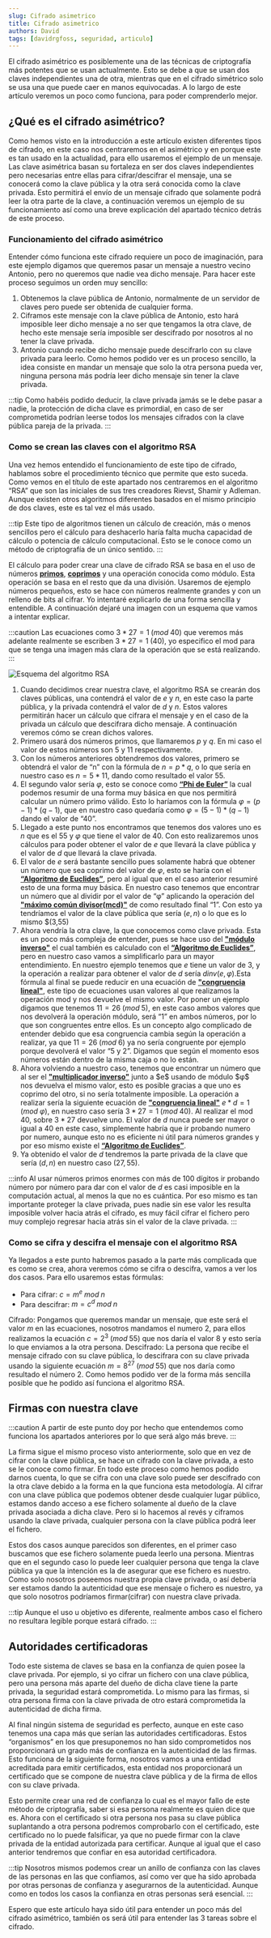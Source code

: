```yaml
---
slug: Cifrado asimetrico
title: Cifrado asimetrico
authors: David
tags: [davidrgfoss, seguridad, articulo]
---
```


El cifrado asimétrico es posiblemente una de las técnicas de criptografía más potentes que se usan actualmente. Esto se debe a que se usan dos claves independientes una de otra, mientras que en el cifrado simétrico solo se usa una que puede caer en manos equivocadas. A lo largo de este artículo veremos un poco como funciona, para poder comprenderlo mejor.

## ¿Qué es el cifrado asimétrico?

Como hemos visto en la introducción a este artículo existen diferentes tipos de cifrado, en este caso nos centraremos en el asimétrico y en porque este es tan usado en la actualidad, para ello usaremos el ejemplo de un mensaje.
Las clave asimétrica basan su fortaleza en ser dos claves independientes pero necesarias entre ellas para cifrar/descifrar el mensaje, una se conocerá como la clave pública y la otra será conocida como la clave privada. Esto permitirá el envío de un mensaje cifrado que solamente podrá leer la otra parte de la clave, a continuación veremos un ejemplo de su funcionamiento así como una breve explicación del apartado técnico detrás de este proceso.

<!--truncate-->

### Funcionamiento del cifrado asimétrico

Entender cómo funciona este cifrado requiere un poco de imaginación, para este ejemplo digamos que queremos pasar un mensaje a nuestro vecino Antonio, pero no queremos que nadie vea dicho mensaje. Para hacer este proceso seguimos un orden muy sencillo:

1. Obtenemos la clave pública de Antonio, normalmente de un servidor de claves pero puede ser obtenida de cualquier forma.
2. Ciframos este mensaje con la clave pública de Antonio, esto hará imposible leer dicho mensaje a no ser que tengamos la otra clave, de hecho este mensaje sería imposible ser descifrado por nosotros al no tener la clave privada.
3. Antonio cuando recibe dicho mensaje puede descifrarlo con su clave privada para leerlo.
Como hemos podido ver es un proceso sencillo, la idea consiste en mandar un mensaje que solo la otra persona pueda ver, ninguna persona más podría leer dicho mensaje sin tener la clave privada. 

:::tip
Como habéis podido deducir, la clave privada jamás se le debe pasar a nadie, la protección de dicha clave es primordial, en caso de ser comprometida podrían leerse todos los mensajes cifrados con la clave pública pareja de la privada.
:::

### Como se crean las claves con el algoritmo RSA

Una vez hemos entendido el funcionamiento de este tipo de cifrado, hablamos sobre el procedimiento técnico que permite que esto suceda. Como vemos en el título de este apartado nos centraremos en el algoritmo “RSA” que son las iniciales de sus tres creadores Rievst, Shamir y Adleman. Aunque existen otros algoritmos diferentes basados en el mismo principio de dos claves, este es tal vez el más usado.

:::tip
Este tipo de algoritmos tienen un cálculo de creación, más o menos sencillos pero el cálculo para deshacerlo haría falta mucha capacidad de cálculo o potencia de cálculo computacional. Esto se le conoce como un método de criptografía de un único sentido.
:::

El cálculo para poder crear una clave de cifrado RSA se basa en el uso de números [**primos**](https://es.wikipedia.org/wiki/N%C3%BAmero_primo), [**coprimos**](https://es.wikipedia.org/wiki/N%C3%BAmeros_coprimos) y una operación conocida como módulo. Esta operación se basa en el resto que da una división. Usaremos de ejemplo números pequeños, esto se hace con números realmente grandes y con un relleno de bits al cifrar. Yo intentaré explicarlo de una forma sencilla y entendible. A continuación dejaré una imagen con un esquema que vamos a intentar explicar.

:::caution
Las ecuaciones como $3*27=1\;(mod\;40)$ que veremos más adelante realmente se escriben $3*27=1\;(40)$, yo especifico el mod para que se tenga una imagen más clara de la operación que se está realizando.
:::

![Esquema del algoritmo RSA](./rsa_algoritmo-1.jpg)

1. Cuando decidimos crear nuestra clave, el algoritmo RSA se crearán dos claves públicas, una contendrá el valor de $e$ y $n$, en este caso la parte pública, y la privada contendrá el valor de $d$ y $n$. Estos valores permitirán hacer un cálculo que cifrara el mensaje y en el caso de la privada un cálculo que descifrara dicho mensaje. A continuación veremos cómo se crean dichos valores.
2. Primero usará dos números primos, que llamaremos $p$ y $q$. En mi caso el valor de estos números son 5 y 11 respectivamente.
3. Con los números anteriores obtendremos dos valores, primero se obtendrá el valor de “n” con la fórmula de $n=p*q$, o lo que sería en nuestro caso es $n=5*11$, dando como resultado el valor 55.
4. El segundo valor sería $φ$, esto se conoce como [**“Phi de Euler”**](https://es.wikipedia.org/wiki/Funci%C3%B3n_%CF%86_de_Euler) la cual podemos resumir de una forma muy básica en que nos permitirá calcular un número primo válido. Esto lo haríamos con la fórmula $φ=(p-1)*(q-1)$, que en nuestro caso quedaría como $φ=(5-1)*(q-1)$ dando el valor de “40”.
5. Llegado a este punto nos encontramos que tenemos dos valores uno es $n$ que es el 55 y $φ$ que tiene el valor de 40. Con esto realizaremos unos cálculos para poder obtener el valor de $e$ que llevará la clave pública y el valor de $d$ que llevará la clave privada. 
6. El valor de $e$ será bastante sencillo pues solamente habrá que obtener un número que sea coprimo del valor de $φ$, esto se haría con el [**“Algoritmo de Euclides”**](https://es.wikipedia.org/wiki/Algoritmo_de_Euclides), pero al igual que en el caso anterior resumiré esto de una forma muy básica. En nuestro caso tenemos que encontrar un número que al dividir por el valor de “φ” aplicando la operación del [**"máximo común divisor(mcd)"**](https://es.wikipedia.org/wiki/M%C3%A1ximo_com%C3%BAn_divisor) de como resultado final “1”. Con esto ya tendríamos el valor de la clave pública que sería $(e,n)$ o lo que es lo mismo $(3,55)
7. Ahora vendría la otra clave, la que conocemos como clave privada. Esta es un poco más compleja de entender, pues se hace uso del [**"módulo inverso"**](https://es.wikipedia.org/wiki/Inverso_multiplicativo_(aritm%C3%A9tica_modular)) el cual también es calculado con el [**“Algoritmo de Euclides”**](https://es.wikipedia.org/wiki/Algoritmo_de_Euclides), pero en nuestro caso vamos a simplificarlo para un mayor entendimiento. En nuestro ejemplo tenemos que $e$ tiene un valor de 3, y la operación a realizar para obtener el valor de $d$ sería $d inv (e,φ)$.Esta fórmula al final se puede reducir en una ecuación de [**"congruencia lineal"**](https://es.wikipedia.org/wiki/Teorema_de_congruencia_lineal), este tipo de ecuaciones usan valores al que realizamos la operación mod y nos devuelve el mismo valor. Por poner un ejemplo digamos que tenemos $11=26\;(mod\;5)$, en este caso ambos valores que nos devolverá la operación módulo, será “1” en ambos números, por lo que son congruentes entre ellos. Es un concepto algo complicado de entender debido que esa congruencia cambia según la operación a realizar, ya que $11=26\;(mod\;6)$ ya no sería congruente por ejemplo porque devolverá el valor “5 y 2”. Digamos que según el momento esos números están dentro de la misma caja o no lo están.
8. Ahora volviendo a nuestro caso, tenemos que encontrar un número que al ser el [**"multiplicador inverso"**](https://es.wikipedia.org/wiki/Inverso_multiplicativo_(aritm%C3%A9tica_modular)) junto a $e$ usando de módulo $φ$ nos devuelva el mismo valor, esto es posible gracias a que uno es coprimo del otro, si no sería totalmente imposible. La operación a realizar sería la siguiente ecuación de [**"congruencia lineal"**](https://es.wikipedia.org/wiki/Teorema_de_congruencia_lineal) $e*d=1\;(mod\;φ)$, en nuestro caso sería $3*27=1\;(mod\;40)$. Al realizar el mod 40, sobre $3*27$ devuelve uno. El valor de $d$ nunca puede ser mayor o igual a 40 en este caso, simplemente habría que ir probando numero por numero, aunque esto no es eficiente ni útil para números grandes y por eso mismo existe el [**“Algoritmo de Euclides”**](https://es.wikipedia.org/wiki/Algoritmo_de_Euclides).
9. Ya obtenido el valor de $d$ tendremos la parte privada de la clave que sería $(d,n)$ en nuestro caso $(27,55)$.

:::info
Al usar números primos enormes con más de 100 dígitos ir probando número por número para dar con el valor de $d$ es casi imposible en la computación actual, al menos la que no es cuántica. Por eso mismo es tan importante proteger la clave privada, pues nadie sin ese valor les resulta imposible volver hacia atrás el cifrado, es muy fácil cifrar el fichero pero muy complejo regresar hacia atrás sin el valor de la clave privada.
:::

### Como se cifra y descifra el mensaje con el algoritmo RSA

Ya llegados a este punto habremos pasado a la parte más complicada que es como se crea, ahora veremos cómo se cifra o descifra, vamos a ver los dos casos. Para ello usaremos estas fórmulas:

* Para cifrar: $c=m^e\;mod\;n$
* Para descifrar: $m=c^d\;mod\;n$

Cifrado: Pongamos que queremos mandar un mensaje, que este será el valor $m$ en las ecuaciones, nosotros mandamos el numero 2, para ellos realizamos la ecuación $c=2^3\;(mod\;55)$ que nos daría el valor 8 y esto sería lo que enviamos a la otra persona.
Descifrado: La persona que recibe el mensaje cifrado con su clave pública, lo descifrara con su clave privada usando la siguiente ecuación $m=8^27\;(mod\;55)$ que nos daría como resultado el número 2.
Como hemos podido ver de la forma más sencilla posible que he podido así funciona el algoritmo RSA.

## Firmas con nuestra clave

:::caution
A partir de este punto doy por hecho que entendemos como funciona los apartados anteriores por lo que será algo más breve.
:::

La firma sigue el mismo proceso visto anteriormente, solo que en vez de cifrar con la clave pública, se hace un cifrado con la clave privada, a esto se le conoce como firmar. En todo este proceso como hemos podido darnos cuenta, lo que se cifra con una clave solo puede ser descifrado con la otra clave debido a la forma en la que funciona esta metodología. Al cifrar con una clave pública que podemos obtener desde cualquier lugar público, estamos dando acceso a ese fichero solamente al dueño de la clave privada asociada a dicha clave. Pero si lo hacemos al revés y ciframos usando la clave privada, cualquier persona con la clave pública podrá leer el fichero.

Estos dos casos aunque parecidos son diferentes, en el primer caso buscamos que ese fichero solamente pueda leerlo una persona. Mientras que en el segundo caso lo puede leer cualquier persona que tenga la clave pública ya que la intención es la de asegurar que ese fichero es nuestro. Como solo nosotros poseemos nuestra propia clave privada, o así debería ser estamos dando la autenticidad que ese mensaje o fichero es nuestro, ya que solo nosotros podríamos firmar(cifrar) con nuestra clave privada.

:::tip
Aunque el uso u objetivo es diferente, realmente ambos caso el fichero no resultara legible porque estará cifrado.
:::

## Autoridades certificadoras

Todo este sistema de claves se basa en la confianza de quien posee la clave privada. Por ejemplo, si yo cifrar un fichero con una clave pública, pero una persona más aparte del dueño de dicha clave tiene la parte privada, la seguridad estará comprometida. Lo mismo para las firmas, si otra persona firma con la clave privada de otro estará comprometida la autenticidad de dicha firma.

Al final ningún sistema de seguridad es perfecto, aunque en este caso tenemos una capa más que serían las autoridades certificadoras. Estos “organismos” en los que presuponemos no han sido comprometidos nos proporcionará un grado más de confianza en la autenticidad de las firmas.
Esto funciona de la siguiente forma, nosotros vamos a una entidad acreditada para emitir certificados, esta entidad nos proporcionará un certificado que se compone de nuestra clave pública y de la firma de ellos con su clave privada. 

Esto permite crear una red de confianza lo cual es el mayor fallo de este método de criptografía, saber si esa persona realmente es quien dice que es. Ahora con el certificado si otra persona nos pasa su clave pública suplantando a otra persona podremos comprobarlo con el certificado, este certificado no lo puede falsificar, ya que no puede firmar con la clave privada de la entidad autorizada para certificar. Aunque al igual que el caso anterior tendremos que confiar en esa autoridad certificadora.

:::tip
Nosotros mismos podemos crear un anillo de confianza con las claves de las personas en las que confiamos, así como ver que ha sido aprobada por otras personas de confianza y asegurarnos de la autenticidad. Aunque como en todos los casos la confianza en otras personas será esencial.
:::

Espero que este artículo haya sido útil para entender un poco más del cifrado asimétrico, también os será útil para entender las 3 tareas sobre el cifrado.